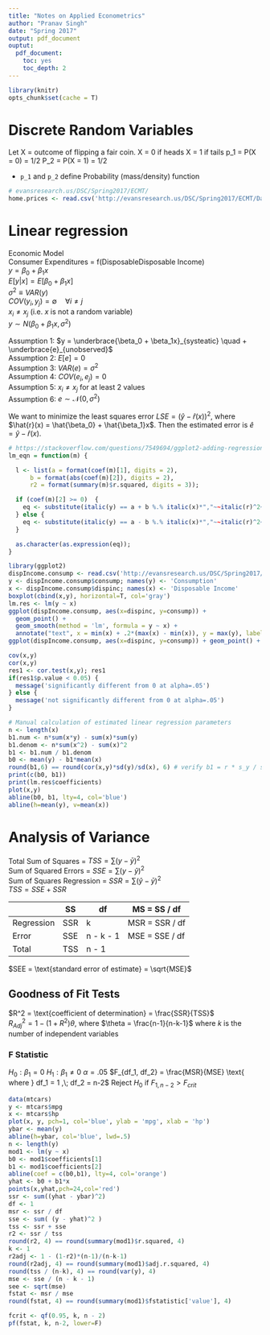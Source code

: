 ```yaml
---
title: "Notes on Applied Econometrics"
author: "Pranav Singh"
date: "Spring 2017"
output: pdf_document
ouptut:
  pdf_document:
    toc: yes
    toc_depth: 2
---
```

```r
library(knitr)
opts_chunk$set(cache = T)
```

# Discrete Random Variables
Let X = outcome of flipping a fair coin.
  X = 0 if heads
  X = 1 if tails
p_1 = P(X = 0) = 1/2
P_2 = P(X = 1) = 1/2

- `p_1` and `p_2` define Probability (mass/density) function

```r
# evansresearch.us/DSC/Spring2017/ECMT/
home.prices <- read.csv('http://evansresearch.us/DSC/Spring2017/ECMT/Data/hprice.csv', header = T)
```

# Linear regression
Economic Model  
Consumer Expenditures = f(DisposableDisposable Income)  
$y = \beta_0 + \beta_1x$  
$E[y | x] = E[\beta_0 + \beta_1x]$  
$\sigma^2 \equiv VAR(y)$  
$COV(y_i, y_j) = \emptyset \quad \forall i \neq j$  
$x_i \neq x_j$ (i.e. $x$ is not a random variable)  
$y \sim N(\beta_0 + \beta_1x, \sigma^2)$  
  
Assumption 1: $y = \underbrace{\beta_0 + \beta_1x}_{systeatic} \quad + \underbrace{e}_{unobserved}$  
Assumption 2: $E[e] = 0$  
Assumption 3: $VAR(e) = \sigma^2$  
Assumption 4: $COV(e_i, e_j) = 0$  
Assumption 5: $x_i \neq x_j$ for at least 2 values  
Assumption 6: $e \sim \mathcal{N}(0, \sigma^2)$  

We want to minimize the least squares error $LSE = (\hat{y} - \hat{r}(x))^2$, where $\hat{r}(x) = \hat{\beta_0} + \hat{\beta_1}x$. Then the estimated error is $\hat{e} = \hat{y} - \hat{r}(x)$.


```r
# https://stackoverflow.com/questions/7549694/ggplot2-adding-regression-line-equation-and-r2-on-graph
lm_eqn = function(m) {

  l <- list(a = format(coef(m)[1], digits = 2),
      b = format(abs(coef(m)[2]), digits = 2),
      r2 = format(summary(m)$r.squared, digits = 3));

  if (coef(m)[2] >= 0)  {
    eq <- substitute(italic(y) == a + b %.% italic(x)*","~~italic(r)^2~"="~r2,l)
  } else {
    eq <- substitute(italic(y) == a - b %.% italic(x)*","~~italic(r)^2~"="~r2,l)    
  }

  as.character(as.expression(eq));                 
}
```

```r
library(ggplot2)
dispIncome.consump <- read.csv('http://evansresearch.us/DSC/Spring2017/ECMT/Data/cm04YC.csv', header=T)
y <- dispIncome.consump$consump; names(y) <- 'Consumption'
x <- dispIncome.consump$dispinc; names(x) <- 'Disposable Income'
boxplot(cbind(x,y), horizontal=T, col='gray')
lm.res <- lm(y ~ x)
ggplot(dispIncome.consump, aes(x=dispinc, y=consump)) + 
  geom_point() + 
  geom_smooth(method = 'lm', formula = y ~ x) +
  annotate("text", x = min(x) + .2*(max(x) - min(x)), y = max(y), label = lm_eqn(lm.res), colour="black", size = 5, parse=TRUE)
ggplot(dispIncome.consump, aes(x=dispinc, y=consump)) + geom_point() + geom_smooth(method = 'loess')

cov(x,y)
cor(x,y)
res1 <- cor.test(x,y); res1
if(res1$p.value < 0.05) {
  message('significantly different from 0 at alpha=.05')
} else {
  message('not significantly different from 0 at alpha=.05')
}

# Manual calculation of estimated linear regression parameters
n <- length(x)
b1.num <- n*sum(x*y) - sum(x)*sum(y)
b1.denom <- n*sum(x^2) - sum(x)^2
b1 <- b1.num / b1.denom
b0 <- mean(y) - b1*mean(x)
round(b1,6) == round(cor(x,y)*sd(y)/sd(x), 6) # verify b1 = r * s_y / s_x
print(c(b0, b1))
print(lm.res$coefficients)
plot(x,y)
abline(b0, b1, lty=4, col='blue')
abline(h=mean(y), v=mean(x))
```

# Analysis of Variance

Total Sum of Squares = $TSS = \sum(y - \bar{y})^2$  
Sum of Squared Errors = $SSE = \sum(y - \hat{y})^2$  
Sum of Squares Regression = $SSR = \sum(\hat{y} - \bar{y})^2$  
$TSS = SSE + SSR$

|           | SS  | df    | MS = SS / df
---         | --- | ---   | ---
Regression  | SSR | k     | MSR = SSR / df
Error       | SSE | n - k - 1 | MSE = SSE / df
Total       | TSS | n - 1 |

$SEE = \text{standard error of estimate} = \sqrt{MSE}$  

## Goodness of Fit Tests
$R^2 = \text{coefficient of determination} = \frac{SSR}{TSS}$  
$R^2_{Adj} = 1 - (1 + R^2)\theta$, where $\theta = \frac{n-1}{n-k-1}$ where $k$ is the number of independent variables  

### F Statistic
$H_0 : \beta_1 = 0$
$H_1 : \beta_1 \neq 0$
$\alpha = .05$
$F_{df_1, df_2} = \frac{MSR}{MSE} \text{ where } df_1 = 1 ,\; df_2 = n-2$
Reject $H_0$ if $F_{1,n-2} > F_{crit}$  
```r
data(mtcars)
y <- mtcars$mpg
x <- mtcars$hp
plot(x, y, pch=1, col='blue', ylab = 'mpg', xlab = 'hp')
ybar <- mean(y)
abline(h=ybar, col='blue', lwd=.5)
n <- length(y)
mod1 <- lm(y ~ x)
b0 <- mod1$coefficients[1]
b1 <- mod1$coefficients[2]
abline(coef = c(b0,b1), lty=4, col='orange')
yhat <- b0 + b1*x
points(x,yhat,pch=24,col='red')
ssr <- sum((yhat - ybar)^2)
df <- 1
msr <- ssr / df
sse <- sum( (y - yhat)^2 )
tss <- ssr + sse
r2 <- ssr / tss
round(r2, 4) == round(summary(mod1)$r.squared, 4)
k <- 1
r2adj <- 1 - (1-r2)*(n-1)/(n-k-1)
round(r2adj, 4) == round(summary(mod1)$adj.r.squared, 4)
round(tss / (n-k), 4) == round(var(y), 4)
mse <- sse / (n - k - 1)
see <- sqrt(mse)
fstat <- msr / mse
round(fstat, 4) == round(summary(mod1)$fstatistic['value'], 4)

fcrit <- qf(0.95, k, n - 2)
pf(fstat, k, n-2, lower=F)
```

